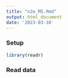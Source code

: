 ```yaml
---
title: "n2o_MS.Rmd"
output: html_document
date: '2023-03-10'
---
```


### Setup 
```r
library(readr)   
```

### Read data 

```r


```
